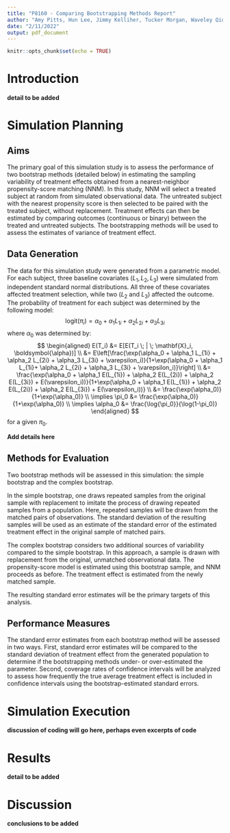 ```yaml
---
title: "P8160 - Comparing Bootstrapping Methods Report"
author: "Amy Pitts, Hun Lee, Jimmy Kelliher, Tucker Morgan, Waveley Qiu"
date: "2/11/2022"
output: pdf_document
---
```


```r
knitr::opts_chunk$set(echo = TRUE)
```

# Introduction

**detail to be added**

# Simulation Planning

## Aims

The primary goal of this simulation study is to assess the performance of two bootstrap methods (detailed below) in estimating the sampling variability of treatment effects obtained from a nearest-neighbor propensity-score matching (NNM). In this study, NNM will select a treated subject at random from simulated observational data. The untreated subject with the nearest propensity score is then selected to be paired with the treated subject, without replacement. Treatment effects can then be estimated by comparing outcomes (continuous or binary) between the treated and untreated subjects. The bootstrapping methods will be used to assess the estimates of variance of treatment effect.

## Data Generation

The data for this simulation study were generated from a parametric model. For each subject, three baseline covariates ($L_1, L_2, L_3$) were simulated from independent standard normal distributions. All three of these covariates affected treatment selection, while two ($L_2$ and $L_3$) affected the outcome. The probability of treatment for each subject was determined by the following model:
$$
\text{logit}(\pi_i) = \alpha_0 + \alpha_1 L_{1i} + \alpha_2 L_{2i} + \alpha_3 L_{3i}
$$
where $\alpha_0$ was determined by:
$$
\begin{aligned}
E(T_i) &= E[E(T_i \; | \; \mathbf{X}_i, \boldsymbol{\alpha})]
\\
&= E\left[\frac{\exp(\alpha_0 + \alpha_1 L_{1i} + \alpha_2 L_{2i} + \alpha_3 L_{3i} + \varepsilon_i)}{1+\exp(\alpha_0 + \alpha_1 L_{1i}+ \alpha_2 L_{2i} + \alpha_3 L_{3i} + \varepsilon_i)}\right]
\\
&= \frac{\exp(\alpha_0 + \alpha_1 E(L_{1i}) + \alpha_2 E(L_{2i}) + \alpha_2 E(L_{3i}) + E(\varepsilon_i))}{1+\exp(\alpha_0 + \alpha_1 E(L_{1i}) + \alpha_2 E(L_{2i}) + \alpha_2 E(L_{3i}) + E(\varepsilon_i))}
\\
&= \frac{\exp(\alpha_0)}{1+\exp(\alpha_0)}
\\
\implies \pi_0 &= \frac{\exp(\alpha_0)}{1+\exp(\alpha_0)}
\\
\implies \alpha_0 &= \frac{\log{\pi_0}}{\log(1-\pi_0)}
\end{aligned}
$$
for a given $\pi_0$.

**Add details here**

## Methods for Evaluation

Two bootstrap methods will be assessed in this simulation: the simple bootstrap and the complex bootstrap.

In the simple bootstrap, one draws repeated samples from the original sample with replacement to imitate the process of drawing repeated samples from a population. Here, repeated samples will be drawn from the matched pairs of observations. The standard deviation of the resulting samples will be used as an estimate of the standard error of the estimated treatment effect in the original sample of matched pairs.

The complex bootstrap considers two additional sources of variability compared to the simple bootstrap. In this approach, a sample is drawn with replacement from the original, unmatched observational data. The propensity-score model is estimated using this bootstrap sample, and NNM proceeds as before. The treatment effect is estimated from the newly matched sample.

The resulting standard error estimates will be the primary targets of this analysis.

## Performance Measures

The standard error estimates from each bootstrap method will be assessed in two ways. First, standard error estimates will be compared to the standard deviation of treatment effect from the generated population to determine if the bootstrapping methods under- or over-estimated the parameter. Second, coverage rates of confidence intervals will be analyzed to assess how frequently the true average treatment effect is included in confidence intervals using the bootstrap-estimated standard errors.

# Simulation Execution

**discussion of coding will go here, perhaps even excerpts of code**

# Results

**detail to be added**

# Discussion

**conclusions to be added**
